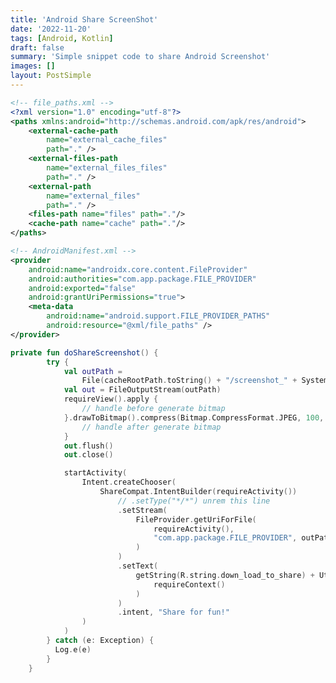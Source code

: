 ```yaml
---
title: 'Android Share ScreenShot'
date: '2022-11-20'
tags: [Android, Kotlin]
draft: false
summary: 'Simple snippet code to share Android Screenshot'
images: []
layout: PostSimple
---
```


```xml showLineNumbers
<!-- file_paths.xml -->
<?xml version="1.0" encoding="utf-8"?>
<paths xmlns:android="http://schemas.android.com/apk/res/android">
    <external-cache-path
        name="external_cache_files"
        path="." />
    <external-files-path
        name="external_files_files"
        path="." />
    <external-path
        name="external_files"
        path="." />
    <files-path name="files" path="."/>
    <cache-path name="cache" path="."/>
</paths>
```

```xml showLineNumbers
<!-- AndroidManifest.xml -->
<provider
    android:name="androidx.core.content.FileProvider"
    android:authorities="com.app.package.FILE_PROVIDER"
    android:exported="false"
    android:grantUriPermissions="true">
    <meta-data
        android:name="android.support.FILE_PROVIDER_PATHS"
        android:resource="@xml/file_paths" />
</provider>
```

```Kotlin showLineNumbers
private fun doShareScreenshot() {
        try {
            val outPath =
                File(cacheRootPath.toString() + "/screenshot_" + System.currentTimeMillis() + ".jpeg")
            val out = FileOutputStream(outPath)
            requireView().apply {
                // handle before generate bitmap
            }.drawToBitmap().compress(Bitmap.CompressFormat.JPEG, 100, out).apply {
                // handle after generate bitmap
            }
            out.flush()
            out.close()

            startActivity(
                Intent.createChooser(
                    ShareCompat.IntentBuilder(requireActivity())
                        // .setType("*/*") unrem this line
                        .setStream(
                            FileProvider.getUriForFile(
                                requireActivity(),
                                "com.app.package.FILE_PROVIDER", outPath
                            )
                        )
                        .setText(
                            getString(R.string.down_load_to_share) + Utils.downloadUrl(
                                requireContext()
                            )
                        )
                        .intent, "Share for fun!"
                )
            )
        } catch (e: Exception) {
          Log.e(e)
        }
    }
```
